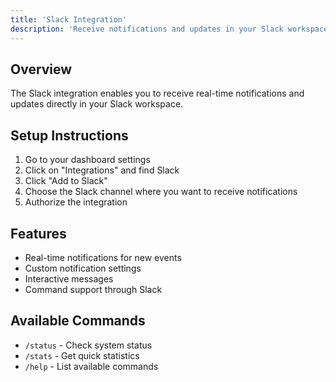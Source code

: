 ```yaml
---
title: 'Slack Integration'
description: 'Receive notifications and updates in your Slack workspace'
---
```


## Overview

The Slack integration enables you to receive real-time notifications and updates directly in your Slack workspace.

## Setup Instructions

1. Go to your dashboard settings
2. Click on "Integrations" and find Slack
3. Click "Add to Slack"
4. Choose the Slack channel where you want to receive notifications
5. Authorize the integration

## Features

- Real-time notifications for new events
- Custom notification settings
- Interactive messages
- Command support through Slack

## Available Commands

- `/status` - Check system status
- `/stats` - Get quick statistics
- `/help` - List available commands 